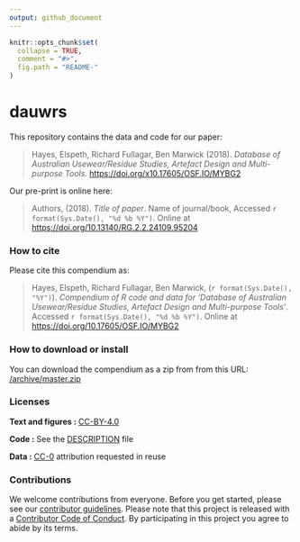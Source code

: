 ```yaml
---
output: github_document
---
```


<!-- README.md is generated from README.Rmd. Please edit that file -->

```r
knitr::opts_chunk$set(
  collapse = TRUE,
  comment = "#>",
  fig.path = "README-"
)
```

# dauwrs

This repository contains the data and code for our paper:

> Hayes, Elspeth, Richard Fullagar, Ben Marwick (2018). _Database of Australian Usewear/Residue Studies, Artefact Design and Multi-purpose Tools_.  <https://doi.org/x10.17605/OSF.IO/MYBG2>

Our pre-print is online here:

> Authors, (2018). _Title of paper_. Name of journal/book, Accessed `r format(Sys.Date(), "%d %b %Y")`. Online at <https://doi.org/10.13140/RG.2.2.24109.95204>


### How to cite

Please cite this compendium as:

> Hayes, Elspeth, Richard Fullagar, Ben Marwick, (`r format(Sys.Date(), "%Y")`). _Compendium of R code and data for '_Database of Australian Usewear/Residue Studies, Artefact Design and Multi-purpose Tools_'_. Accessed `r format(Sys.Date(), "%d %b %Y")`. Online at <https://doi.org/10.17605/OSF.IO/MYBG2>

### How to download or install

You can download the compendium as a zip from from this URL: [/archive/master.zip](archive/master.zip)


### Licenses

**Text and figures :**  [CC-BY-4.0](http://creativecommons.org/licenses/by/4.0/)

**Code :** See the [DESCRIPTION](DESCRIPTION) file

**Data :** [CC-0](http://creativecommons.org/publicdomain/zero/1.0/) attribution requested in reuse

### Contributions

We welcome contributions from everyone. Before you get started, please see our [contributor guidelines](CONTRIBUTING.md). Please note that this project is released with a [Contributor Code of Conduct](CONDUCT.md). By participating in this project you agree to abide by its terms.

